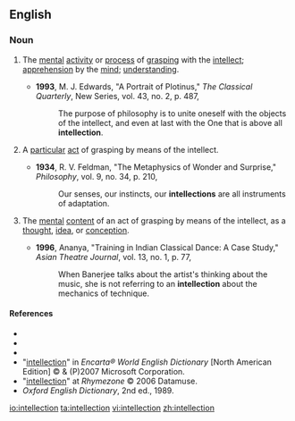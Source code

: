 ==English==

===Noun===
{{en-noun}}

# {{uncountable}} The [[mental]] [[activity]] or [[process]] of [[grasp]]ing with the [[intellect]]; [[apprehension]] by the [[mind]]; [[understanding]].
#*'''1993''', M. J. Edwards, "A Portrait of Plotinus," ''The Classical Quarterly'', New Series, vol. 43, no. 2, p. 487,
#*:The purpose of philosophy is to unite oneself with the objects of the intellect, and even at last with the One that is above all '''intellection'''.
# {{countable}} A [[particular]] [[act]] of grasping by means of the intellect.
#*'''1934''', R. V. Feldman, "The Metaphysics of Wonder and Surprise," ''Philosophy'', vol. 9, no. 34, p. 210,
#*:Our senses, our instincts, our '''intellections''' are all instruments of adaptation.
# {{countable}} The [[mental]] [[content]] of an act of grasping by means of the intellect, as a [[thought]], [[idea]], or [[conception]].
#*'''1996''', Ananya, "Training in Indian Classical Dance: A Case Study," ''Asian Theatre Journal'', vol. 13, no. 1, p. 77,
#*:When Banerjee talks about the artist's thinking about the music, she is not referring to an '''intellection''' about the mechanics of technique.

====References====
*{{R:Webster 1828}}
*{{R:Webster 1913}}
*{{R:Dictionary.com}}
*"[http://encarta.msn.com/dictionary_/intellection.html intellection]" in ''Encarta® World English Dictionary'' [North American Edition] © & (P)2007 Microsoft Corporation.
*"[http://www.rhymezone.com/r/rhyme.cgi?Word=intellection intellection]" at ''Rhymezone'' © 2006 Datamuse.
*''Oxford English Dictionary'', 2nd ed., 1989.

[[io:intellection]]
[[ta:intellection]]
[[vi:intellection]]
[[zh:intellection]]